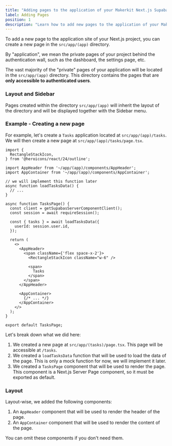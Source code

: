 ```yaml
---
title: "Adding pages to the application of your Makerkit Next.js Supabase project"
label: Adding Pages
position: 1
description: "Learn how to add new pages to the application of your Makerkit Next.js Supabase project."
---
```


To add a new page to the application site of your Next.js project, you can create a new page in the `src/app/(app)` directory.

By "application", we mean the private pages of your project behind the authentication wall, such as the dashboard, the settings page, etc.

The vast majority of the "private" pages of your application will be located in the `src/app/(app)` directory.
This directory contains the pages that are **only accessible to authenticated users**.

### Layout and Sidebar

Pages created within the directory `src/app/(app)` will inherit the layout of the directory and will be displayed together with the Sidebar menu.

### Example - Creating a new page

For example, let's create a `Tasks` application located at `src/app/(app)/tasks`. We will then create a new page at `src/app/(app)/tasks/page.tsx`.

```tsx title="src/app/(app)/tasks/page.tsx"
import {
  RectangleStackIcon,
} from '@heroicons/react/24/outline';

import AppHeader from '~/app/(app)/components/AppHeader';
import AppContainer from '~/app/(app)/components/AppContainer';

// we will implement this function later
async function loadTasksData() {
  // ...
}

async function TasksPage() {
  const client = getSupabasServerComponentClient();
  const session = await requireSession();

  const { tasks } = await loadTasksData({
    userId: session.user.id,
  });

  return (
    <>
      <AppHeader>
        <span className={'flex space-x-2'}>
          <RectangleStackIcon className="w-6" />

          <span>
            Tasks
          </span>
        </span>
      </AppHeader>

      <AppContainer>
        {/* ... */}
      </AppContainer>
    </>
  );
}

export default TasksPage;
```

Let's break down what we did here:

1. We created a new page at `src/app/(tasks)/page.tsx`. This page will be accessible at `/tasks`.
2. We created a `loadTasksData` function that will be used to load the data of the page. This is only a mock function for now, we will implement it later.
3. We created a `TasksPage` component that will be used to render the page. This component is a Next.js Server Page component, so it must be exported as default.

### Layout

Layout-wise, we added the following components:

1. An `AppHeader` component that will be used to render the header of the page.
2. An `AppContainer` component that will be used to render the content of the page.

You can omit these components if you don't need them.
